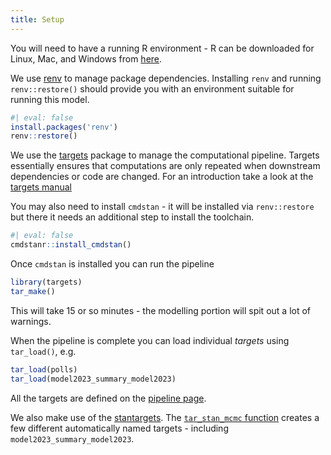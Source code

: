 ```yaml
---
title: Setup
---
```


You will need to have a running R environment - R can be downloaded for 
Linux, Mac, and Windows from [here](https://cran.r-project.org/).

We use [renv](https://rstudio.github.io/renv/index.html) to manage package 
dependencies. Installing `renv` and running `renv::restore()` should provide you with an 
environment suitable for running this model.

```r
#| eval: false
install.packages('renv')
renv::restore()
```

We use the [targets](https://docs.ropensci.org/targets/) package to manage the 
computational pipeline. Targets essentially ensures that computations are
only repeated when downstream dependencies or code are changed. 
For an introduction take a look at the [targets manual](https://books.ropensci.org/targets/)

You may also need to install `cmdstan` - it will be installed via
`renv::restore` but there it needs an additional step to install the 
toolchain.

```r
#| eval: false
cmdstanr::install_cmdstan()
```

Once `cmdstan` is installed you can run the pipeline

```r
library(targets)
tar_make()
```

This will take 15 or so minutes - the modelling portion will spit out a lot of warnings.

When the pipeline is complete you can load individual _targets_ using `tar_load()`, e.g.

```r
tar_load(polls)
tar_load(model2023_summary_model2023)
```

All the targets are defined on the [pipeline page](pipeline.qmd).

We also make use of the [stantargets](https://docs.ropensci.org/stantargets/index.html). 
The [`tar_stan_mcmc` function](https://docs.ropensci.org/stantargets/reference/tar_stan_mcmc.html)
creates a few different automatically named targets - including `model2023_summary_model2023`.





